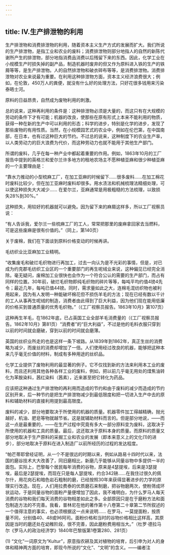 ```yaml
---
---
---
```

title: Ⅳ.生产排泄物的利用
---



生产排泄物和消费排泄物的利用，随着资本主义生产方式的发展而扩大。我们所说的生产排泄物，是指工业和农业的废料；消费排泄物则部分地指人的自然的新陈代谢所产生的排泄物，部分地指消费品消费以后残留下来的东西。因此，化学工业在小规模生产时损失掉的副产品，制造机器时废弃的但又作为原料进入铁的生产的铁屑等等，是生产排泄物。人的自然排泄物和破衣碎布等等，是消费排泄物。消费排泄物对农业来说最为重要。在利用这种排泄物方面，资本主义经济浪费很大；例如，在伦敦，450万人的粪便，就没有什么好的处理方法，只好花很多钱用来污染泰晤士河。

原料的日益昂贵，自然成为废物利用的刺激。

总的说来，这种再利用的条件是：这种排泄物必须是大量的，而这只有在大规模的劳动的条件下才有可能；机器的改良，使那些在原有形式上本来不能利用的物质，获得一种在新的生产中可以利用的形态；科学的进步，特别是化学的进步，发现了那些废物的有用性质。当然，在小规模园艺式的农业中，例如在伦巴第，在中国南部，在日本，也有过这种巨大的节约。不过总的说来，这种制度下的农业生产率，以人类劳动力的巨大浪费为代价，而这种劳动力也就不能用于其他生产部门。

所谓的废料，几乎在每一种产业中都起着重要的作用。例如，1863年10月的工厂报告中提到的英格兰和爱尔兰许多地方的租地农场主不愿种植亚麻和很少种植亚麻的一个主要理由是：

“靠水力推动的小型梳麻工厂，在加工亚麻的时候留下……很多废料……在加工棉花时废料比较少，但在加工亚麻时废料却很多。用水渍法和机械梳理法精细处理，可以使这种损失大大减少…… 在爱尔兰，亚麻通常是用极粗糙的方法梳理，以致损失28%到30%。”

这种损失，用较好的机器就可以避免。因为留下来的麻屑这样多，所以工厂视察员说：

“有人告诉我，爱尔兰一些梳麻工厂的工人，常常把那里的废麻拿回家去当燃料，可是这些废麻是很有价值的。”（同上，第140页）

关于废棉，我们在下面谈到原料价格变动的时候再讲。

毛纺织业比亚麻加工业精明。

“收集废毛和破烂毛织物进行再加工，过去一向认为是不光彩的事情，但是，对已成为约克郡毛纺织工业区的一个重要部门的再生呢绒业来说，这种偏见已经完全消除。毫无疑问，废棉加工业很快也会作为一个符合公认的需要的生产部门，而占有同样的位置。30年前，破烂毛织物即纯毛织物的碎片等等，每吨平均约值4镑4先令；最近几年，每吨已值44镑。同时，需求量如此之大，连棉毛混纺织物也被利用起来，因为有人发明一种能破坏棉花但不损伤羊毛的方法；现在已经有数以千计的工人从事再生呢绒的制造，消费者由此得到了巨大利益，因为他们现在能用低廉的价格买到普通质量的优秀毛织物。”（《工厂视察员报告。1863年10月》第107页）

这种再生羊毛，在1862年底，已占英国工业全部羊毛消费量的（《工厂视察员报告。1862年10月》第81页）“消费者”的“巨大利益”，不过是他的毛料衣服只穿到以前的时间就会磨破，穿到以前的时间就会磨薄。

英国的丝织业所走的也是这样一条下坡路。从1839年到1862年，真正生丝的消费略为减少，而废丝的消费却增加了一倍。人们使用经过改良的机器，能够把这种本来几乎毫无价值的材料，制成有多种用途的丝织品。

化学工业提供了废物利用的最显著的例子。它不仅找到新的方法来利用本工业的废料，而且还利用其他各种各样工业的废料，例如，把以前几乎毫无用处的煤焦油转化为苯胺染料，茜红染料（茜素），近来甚至把它转化为药品。

应该把这种通过生产排泄物的再利用而造成的节约和由于废料的减少而造成的节约区别开来，后一种节约是把生产排泄物减少到最低限度和把一切进入生产中去的原料和辅助材料的直接利用提到最高限度。

废料的减少，部分地要取决于所使用的机器的质量。机器零件加工得越精确，抛光越好，机油、肥皂等物就越节省。这是就辅助材料而言的。但是部分地说，——而这一点是最重要的，——在生产过程中究竟有多大一部分原料变为废料，这取决于所使用的机器和工具的质量。最后，这还取决于原料本身的质量。而原料的质量又部分地取决于生产原料的采掘工业和农业的发展（即本来意义上的文化(1)的进步），部分地取决于原料在进入制造厂以前所经历的过程的发达程度。

“帕芒蒂耶曾经证明，从一个不是很远的时期以来，例如从路易十四时代以来，法国的磨谷技术大大改善了，同旧磨相比，新磨几乎能够从同量谷物中多提供一半的面包。实际上，巴黎每个居民每年消费的谷物，原来是4瑟提埃，后来是3瑟提埃，最后是2瑟提埃，而现在只是每人瑟提埃，约合342磅……在我住过很久的佩尔什，用花岗石和暗色岩石粗制的磨，已经按照30年来获得显著进步的力学的原理实行改造。现在，人们用拉费泰的优质磨石来制磨，把谷物磨两次，使粉筛成环状运动，于是同量谷物的面粉产量便增加了因此，我不难明白，为什么罗马人每天消费的谷物和我们每天消费的谷物相差如此之多。全部原因只是在于磨粉方法和面包制造方法的不完善。我看，普林尼在他的著作第十八卷第二十章第二节所叙述的一个值得注意的事实，也必须根据这一点来说明…… 在罗马，一莫提面粉，按质量不同，分别值40、48或96阿司。面粉价格和当时的谷物价格相比这样高，其原因是当时的磨还处在幼稚阶段，很不完善，因此磨粉费用相当大。”（杜罗·德拉马尔《罗马人的政治经济学》1840年巴黎版第1卷第280、281页）

(1) “文化”一词原文为“Kultur”，原意指农耕及其对植物的培育，后引申为对人的身体和精神两方面的培育，即现今所说的“文化”、“文明”的含义。——编者注